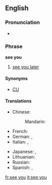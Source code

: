 ==English==

===Pronunciation===
* {{audio|En-uk-see you.ogg|Audio (UK)}}

===Phrase===
'''see you'''

# {{informal}} [[see you later]]

====Synonyms====
* [[CU]]

====Translations====
{{trans-top}}
* Chinese:
*: Mandarin: {{t|zh|拜拜|tr=báibái|sc=Hani}}
* French: {{t+|fr|à plus}}
* German: {{t+|de|bis bald}}, {{t+|de|bis dann}}
* Italian: {{t|it|arrivederci}}, {{t|it|ciao}}
{{trans-mid}}
* Japanese: {{t|ja|じゃあねぇ|tr=jā nē|sc=Jpan}}, {{t|ja|じゃ、また|tr=ja, mata|sc=Jpan}}
* Lithuanian: {{t+|lt|iki|xs=Lithuanian}}
* Russian: {{t|ru|пока|tr=poká|sc=Cyrl}}
* Spanish: {{t-|es|nos vemos}},  {{t|es|nos veremos}}
{{trans-bottom}}

[[fr:see you]]
[[it:see you]]